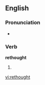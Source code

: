 ==English==

===Pronunciation===
* {{a|UK}} {{IPA|/ɹi'θɔwt/|/ɹi'ːθɔːt/}}

===Verb===
'''rethought'''

# {{past of|[[rethink]]}}

[[vi:rethought]]